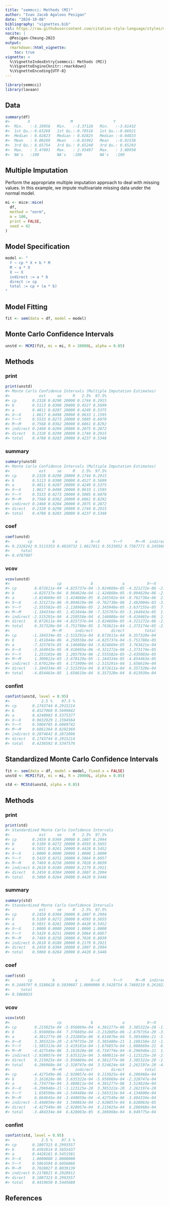 ```yaml
---
title: "semmcci: Methods (MI)"
author: "Ivan Jacob Agaloos Pesigan"
date: "2024-10-08"
bibliography: "vignettes.bib"
csl: https://raw.githubusercontent.com/citation-style-language/styles/master/apa.csl
nocite: |
  @Pesigan-Cheung-2023
output:
  rmarkdown::html_vignette:
    toc: true
vignette: >
  %\VignetteIndexEntry{semmcci: Methods (MI)}
  %\VignetteEngine{knitr::rmarkdown}
  %\VignetteEncoding{UTF-8}
---
```


<!-- vignettes/methods-mc-mi.Rmd is generated from .setup/vignettes/methods-mc-mi.Rmd.orig. Please edit that file -->






``` r
library(semmcci)
library(lavaan)
```

## Data




``` r
summary(df)
#>        X                  M                  Y           
#>  Min.   :-3.19956   Min.   :-3.37128   Min.   :-3.61432  
#>  1st Qu.:-0.63268   1st Qu.:-0.70516   1st Qu.:-0.66921  
#>  Median : 0.02823   Median : 0.02825   Median :-0.04833  
#>  Mean   : 0.00269   Mean   :-0.01992   Mean   :-0.01538  
#>  3rd Qu.: 0.65754   3rd Qu.: 0.65240   3rd Qu.: 0.65293  
#>  Max.   : 3.47091   Max.   : 2.93497   Max.   : 3.09950  
#>  NA's   :100        NA's   :100        NA's   :100
```

## Multiple Imputation

Perform the appropriate multiple imputation approach to deal with missing values.
In this example, we impute multivariate missing data under the normal model.


``` r
mi <- mice::mice(
  df,
  method = "norm",
  m = 100,
  print = FALSE,
  seed = 42
)
```

## Model Specification


``` r
model <- "
  Y ~ cp * X + b * M
  M ~ a * X
  X ~~ X
  indirect := a * b
  direct := cp
  total := cp + (a * b)
"
```

## Model Fitting


``` r
fit <- sem(data = df, model = model)
```

## Monte Carlo Confidence Intervals


``` r
unstd <- MCMI(fit, mi = mi, R = 20000L, alpha = 0.05)
```

## Methods

### print


``` r
print(unstd)
#> Monte Carlo Confidence Intervals (Multiple Imputation Estimates)
#>             est     se     R   2.5%  97.5%
#> cp       0.2328 0.0298 20000 0.1744 0.2915
#> b        0.5113 0.0300 20000 0.4527 0.5699
#> a        0.4811 0.0287 20000 0.4249 0.5375
#> X~~X     1.0617 0.0498 20000 0.9633 1.1595
#> Y~~Y     0.5533 0.0273 20000 0.5005 0.6070
#> M~~M     0.7568 0.0362 20000 0.6861 0.8292
#> indirect 0.2460 0.0204 20000 0.2075 0.2872
#> direct   0.2328 0.0298 20000 0.1744 0.2915
#> total    0.4788 0.0283 20000 0.4237 0.5348
```

### summary


``` r
summary(unstd)
#> Monte Carlo Confidence Intervals (Multiple Imputation Estimates)
#>             est     se     R   2.5%  97.5%
#> cp       0.2328 0.0298 20000 0.1744 0.2915
#> b        0.5113 0.0300 20000 0.4527 0.5699
#> a        0.4811 0.0287 20000 0.4249 0.5375
#> X~~X     1.0617 0.0498 20000 0.9633 1.1595
#> Y~~Y     0.5533 0.0273 20000 0.5005 0.6070
#> M~~M     0.7568 0.0362 20000 0.6861 0.8292
#> indirect 0.2460 0.0204 20000 0.2075 0.2872
#> direct   0.2328 0.0298 20000 0.1744 0.2915
#> total    0.4788 0.0283 20000 0.4237 0.5348
```

### coef


``` r
coef(unstd)
#>        cp         b         a      X~~X      Y~~Y      M~~M  indirect    direct 
#> 0.2328242 0.5113353 0.4810732 1.0617011 0.5533052 0.7567771 0.2459664 0.2328242 
#>     total 
#> 0.4787907
```

### vcov


``` r
vcov(unstd)
#>                     cp             b             a          X~~X          Y~~Y
#> cp        8.872611e-04 -4.825737e-04 -3.824669e-05 -4.321272e-06 -2.555582e-05
#> b        -4.825737e-04  8.984624e-04 -1.424868e-05 -9.094629e-06 -2.138968e-05
#> a        -3.824669e-05 -1.424868e-05  8.245502e-04 -9.762738e-06  2.345948e-05
#> X~~X     -4.321272e-06 -9.094629e-06 -9.762738e-06  2.482004e-03 -3.637155e-05
#> Y~~Y     -2.555582e-05 -2.138968e-05  2.345948e-05 -3.637155e-05  7.461613e-04
#> M~~M     -1.184334e-05  1.451844e-06 -7.325707e-05 -3.164943e-05  1.253165e-06
#> indirect -2.515291e-04  4.250558e-04  4.146088e-04 -9.410465e-06  1.205793e-06
#> direct    8.872611e-04 -4.825737e-04 -3.824669e-05 -4.321272e-06 -2.555582e-05
#> total     6.357320e-04 -5.751788e-05  3.763621e-04 -1.373174e-05 -2.435003e-05
#>                   M~~M      indirect        direct         total
#> cp       -1.184334e-05 -2.515291e-04  8.872611e-04  6.357320e-04
#> b         1.451844e-06  4.250558e-04 -4.825737e-04 -5.751788e-05
#> a        -7.325707e-05  4.146088e-04 -3.824669e-05  3.763621e-04
#> X~~X     -3.164943e-05 -9.410465e-06 -4.321272e-06 -1.373174e-05
#> Y~~Y      1.253165e-06  1.205793e-06 -2.555582e-05 -2.435003e-05
#> M~~M      1.309822e-03 -3.670129e-05 -1.184334e-05 -4.854463e-05
#> indirect -3.670129e-05  4.171909e-04 -2.515291e-04  1.656619e-04
#> direct   -1.184334e-05 -2.515291e-04  8.872611e-04  6.357320e-04
#> total    -4.854463e-05  1.656619e-04  6.357320e-04  8.013939e-04
```

### confint


``` r
confint(unstd, level = 0.95)
#>              2.5 %    97.5 %
#> cp       0.1743744 0.2915214
#> b        0.4527060 0.5699042
#> a        0.4248983 0.5375377
#> X~~X     0.9632929 1.1594564
#> Y~~Y     0.5004785 0.6069742
#> M~~M     0.6861364 0.8292369
#> indirect 0.2074642 0.2872096
#> direct   0.1743744 0.2915214
#> total    0.4236592 0.5347576
```

## Standardized Monte Carlo Confidence Intervals


``` r
fit <- sem(data = df, model = model, fixed.x = FALSE)
unstd <- MCMI(fit, mi = mi, R = 20000L, alpha = 0.05)
```


``` r
std <- MCStd(unstd, alpha = 0.05)
```

## Methods

### print


``` r
print(std)
#> Standardized Monte Carlo Confidence Intervals
#>             est     se     R   2.5%  97.5%
#> cp       0.2450 0.0304 20000 0.1807 0.2994
#> b        0.5189 0.0272 20000 0.4593 0.5655
#> a        0.5031 0.0261 20000 0.4428 0.5452
#> X~~X     1.0000 0.0000 20000 1.0000 1.0000
#> Y~~Y     0.5429 0.0251 20000 0.5064 0.6057
#> M~~M     0.7469 0.0258 20000 0.7028 0.8039
#> indirect 0.2610 0.0189 20000 0.2179 0.2921
#> direct   0.2450 0.0304 20000 0.1807 0.2994
#> total    0.5060 0.0264 20000 0.4420 0.5446
```

### summary


``` r
summary(std)
#> Standardized Monte Carlo Confidence Intervals
#>             est     se     R   2.5%  97.5%
#> cp       0.2450 0.0304 20000 0.1807 0.2994
#> b        0.5189 0.0272 20000 0.4593 0.5655
#> a        0.5031 0.0261 20000 0.4428 0.5452
#> X~~X     1.0000 0.0000 20000 1.0000 1.0000
#> Y~~Y     0.5429 0.0251 20000 0.5064 0.6057
#> M~~M     0.7469 0.0258 20000 0.7028 0.8039
#> indirect 0.2610 0.0189 20000 0.2179 0.2921
#> direct   0.2450 0.0304 20000 0.1807 0.2994
#> total    0.5060 0.0264 20000 0.4420 0.5446
```

### coef


``` r
coef(std)
#>        cp         b         a      X~~X      Y~~Y      M~~M  indirect    direct 
#> 0.2449797 0.5188628 0.5030687 1.0000000 0.5428754 0.7469219 0.2610236 0.2449797 
#>     total 
#> 0.5060033
```

### vcov


``` r
vcov(std)
#>                     cp             b             a          X~~X          Y~~Y
#> cp        9.215025e-04 -5.956069e-04  4.381277e-06  3.385322e-20 -1.585313e-04
#> b        -5.956069e-04  7.376605e-04 -3.232885e-06 -2.679735e-20 -3.419181e-04
#> a         4.381277e-06 -3.232885e-06  6.814976e-04  5.385400e-21 -1.676857e-04
#> X~~X      3.385322e-20 -2.679735e-20  5.385400e-21  1.188158e-32 -1.088669e-21
#> Y~~Y     -1.585313e-04 -3.419181e-04 -1.676857e-04 -1.088669e-21  6.300103e-04
#> M~~M     -4.427549e-06  3.161828e-06 -6.734774e-04 -6.296948e-21  1.658590e-04
#> indirect -2.928057e-04  3.635322e-04  3.480811e-04 -1.123125e-20 -2.549488e-04
#> direct    9.215025e-04 -5.956069e-04  4.381277e-06  3.385322e-20 -1.585313e-04
#> total     6.286968e-04 -2.320747e-04  3.524624e-04  2.262197e-20 -4.134800e-04
#>                   M~~M      indirect        direct         total
#> cp       -4.427549e-06 -2.928057e-04  9.215025e-04  6.286968e-04
#> b         3.161828e-06  3.635322e-04 -5.956069e-04 -2.320747e-04
#> a        -6.734774e-04  3.480811e-04  4.381277e-06  3.524624e-04
#> X~~X     -6.296948e-21 -1.123125e-20  3.385322e-20  2.262197e-20
#> Y~~Y      1.658590e-04 -2.549488e-04 -1.585313e-04 -4.134800e-04
#> M~~M      6.664645e-04 -3.440059e-04 -4.427549e-06 -3.484334e-04
#> indirect -3.440059e-04  3.590863e-04 -2.928057e-04  6.628063e-05
#> direct   -4.427549e-06 -2.928057e-04  9.215025e-04  6.286968e-04
#> total    -3.484334e-04  6.628063e-05  6.286968e-04  6.949775e-04
```

### confint


``` r
confint(std, level = 0.95)
#>              2.5 %    97.5 %
#> cp       0.1807323 0.2993557
#> b        0.4592814 0.5655437
#> a        0.4428161 0.5451581
#> X~~X     1.0000000 1.0000000
#> Y~~Y     0.5063594 0.6056866
#> M~~M     0.7028027 0.8039139
#> indirect 0.2178821 0.2920912
#> direct   0.1807323 0.2993557
#> total    0.4419650 0.5445680
```

## References
